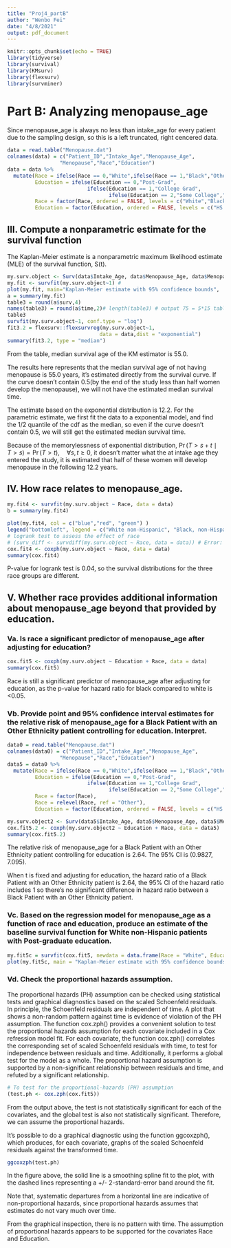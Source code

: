 ```yaml
---
title: "Proj4_partB"
author: "Wenbo Fei"
date: "4/8/2021"
output: pdf_document
---
```


```r
knitr::opts_chunk$set(echo = TRUE)
library(tidyverse)
library(survival) 
library(KMsurv)
library(flexsurv)
library(survminer)
```


# Part B: Analyzing menopause_age

Since menopause_age is always no less than intake_age for every patient due to the sampling design, so this is a left truncated, right cencered data.

```r
data = read.table("Menopause.dat")
colnames(data) = c("Patient_ID","Intake_Age","Menopause_Age",
                 "Menopause","Race","Education")
data = data %>%
  mutate(Race = ifelse(Race == 0,"White",ifelse(Race == 1,"Black","Other")),
         Education = ifelse(Education == 0,"Post-Grad",
                          ifelse(Education == 1,"College Grad",
                                 ifelse(Education == 2,"Some College","HS or less"))),
         Race = factor(Race, ordered = FALSE, levels = c("White","Black","Other")),
         Education = factor(Education, ordered = FALSE, levels = c("HS or less","Some College", "College Grad","Post-Grad")))
```

## III. Compute a nonparametric estimate for the survival function

The Kaplan-Meier estimate is a nonparametric maximum likelihood estimate (MLE) of the survival function, S(t).

```r
my.surv.object <- Surv(data$Intake_Age, data$Menopause_Age, data$Menopause)
my.fit <- survfit(my.surv.object~1) # 
plot(my.fit, main="Kaplan-Meier estimate with 95% confidence bounds",  xlab="time", ylab="survival function")
a = summary(my.fit)
table3 = round(a$surv,4)
names(table3) = round(a$time,2)# length(table3) # output 75 = 5*15 table?
table3
survfit(my.surv.object~1, conf.type = "log")
fit3.2 = flexsurv::flexsurvreg(my.surv.object~1,
                              data = data,dist = "exponential")
summary(fit3.2, type = "median")
```

From the table, median survival age of the KM estimator is 55.0. 

The results here represents that the median survival age of not having menopause is 55.0 years, it's estimated directly from the survival curve. If the curve doesn't contain 0.5(by the end of the study less than half women develop the menopause), we will not have the estimated median survival time.

The estimate based on the exponential distribution is 12.2. For the parametric estimate, we first fit the data to a exponential model, and find the 1/2 quantile of the cdf as the median, so even if the curve doesn't contain 0.5, we will still get the estimated median survival time.

Because of the memorylessness of exponential distribution, $\operatorname{Pr}(T>s+t \mid T>s)=\operatorname{Pr}(T>t), \quad \forall s, t \geq 0$, it doesn't matter what the at intake age they entered the study, it is estimated that half of these women will develop menopause in the following 12.2 years.


## IV. How race relates to menopause_age.

```r
my.fit4 <- survfit(my.surv.object ~ Race, data = data)
b = summary(my.fit4)

plot(my.fit4, col = c("blue","red", "green") )
legend("bottomleft", legend = c("White non-Hispanic", "Black, non-Hispanic", "Other Ethnicity"), lty = 1, col = c("blue","red", "green"))
# logrank test to assess the effect of race
# (surv_diff <- survdiff(my.surv.object ~ Race, data = data)) # Error: Right censored data only
cox.fit4 <- coxph(my.surv.object ~ Race, data = data)
summary(cox.fit4)
```

P-value for logrank test is 0.04, so the survival distributions for the three race groups are different.

## V. Whether race provides additional information about menopause_age beyond that provided by education.

### Va. Is race a significant predictor of menopause_age after adjusting for education?

```r
cox.fit5 <- coxph(my.surv.object ~ Education + Race, data = data)
summary(cox.fit5)
```

Race is still a significant predictor of menopause_age after adjusting for education, as the p-value for hazard ratio for black compared to white is <0.05.

### Vb. Provide point and 95% confidence interval estimates for the relative risk of menopause_age for a Black Patient with an Other Ethnicity patient controlling for education. Interpret.

```r
data0 = read.table("Menopause.dat")
colnames(data0) = c("Patient_ID","Intake_Age","Menopause_Age",
                 "Menopause","Race","Education")
data5 = data0 %>%
  mutate(Race = ifelse(Race == 0,"White",ifelse(Race == 1,"Black","Other")),
         Education = ifelse(Education == 0,"Post-Grad",
                          ifelse(Education == 1,"College Grad",
                                 ifelse(Education == 2,"Some College","HS or less"))),
         Race = factor(Race),
         Race = relevel(Race, ref = "Other"),
         Education = factor(Education, ordered = FALSE, levels = c("HS or less","Some College", "College Grad","Post-Grad")))

my.surv.object2 <- Surv(data5$Intake_Age, data5$Menopause_Age, data5$Menopause)
cox.fit5.2 <- coxph(my.surv.object2 ~ Education + Race, data = data5)
summary(cox.fit5.2)
```


The relative risk of menopause_age for a Black Patient with an Other Ethnicity patient controlling for education is 2.64. The 95% CI is (0.9827, 7.095). 

When t is fixed and adjusting for education, the hazard ratio of a Black Patient with an Other Ethnicity patient is 2.64, the 95% CI of the hazard ratio includes 1 so there's no significant difference in hazard ratio between a Black Patient with an Other Ethnicity patient.

### Vc. Based on the regression model for menopause_age as a function of race and education, produce an estimate of the baseline survival function for White non-Hispanic patients with Post-graduate education.

```r
my.fit5c = survfit(cox.fit5, newdata = data.frame(Race = "White", Education = "Post-Grad"))
plot(my.fit5c, main = "Kaplan-Meier estimate with 95% confidence bounds",  xlab = "time", ylab = "survival function", sub = "White non-Hispanic patients with Post-graduate education")

```



### Vd. Check the proportional hazards assumption.

The proportional hazards (PH) assumption can be checked using statistical tests and graphical diagnostics based on the scaled Schoenfeld residuals. In principle, the Schoenfeld residuals are independent of time. A plot that shows a non-random pattern against time is evidence of violation of the PH assumption. The function cox.zph() provides a convenient solution to test the proportional hazards assumption for each covariate included in a Cox refression model fit. For each covariate, the function cox.zph() correlates the corresponding set of scaled Schoenfeld residuals with time, to test for independence between residuals and time. Additionally, it performs a global test for the model as a whole. The proportional hazard assumption is supported by a non-significant relationship between residuals and time, and refuted by a significant relationship.

```r
# To test for the proportional-hazards (PH) assumption
(test.ph <- cox.zph(cox.fit5))
```

From the output above, the test is not statistically significant for each of the covariates, and the global test is also not statistically significant. Therefore, we can assume the proportional hazards.

It’s possible to do a graphical diagnostic using the function ggcoxzph(), which produces, for each covariate, graphs of the scaled Schoenfeld residuals against the transformed time.

```r
ggcoxzph(test.ph)
```

In the figure above, the solid line is a smoothing spline fit to the plot, with the dashed lines representing a +/- 2-standard-error band around the fit.

Note that, systematic departures from a horizontal line are indicative of non-proportional hazards, since proportional hazards assumes that estimates do not vary much over time.

From the graphical inspection, there is no pattern with time. The assumption of proportional hazards appears to be supported for the covariates Race and Education.